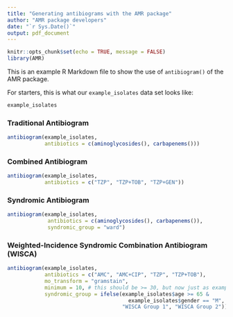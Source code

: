 ```yaml
---
title: "Generating antibiograms with the AMR package"
author: "AMR package developers"
date: "`r Sys.Date()`"
output: pdf_document
---
```


```r
knitr::opts_chunk$set(echo = TRUE, message = FALSE)
library(AMR)
```

This is an example R Markdown file to show the use of `antibiogram()` of the AMR package.

For starters, this is what our `example_isolates` data set looks like:

```r
example_isolates
```


### Traditional Antibiogram

```r
antibiogram(example_isolates,
            antibiotics = c(aminoglycosides(), carbapenems()))
```

### Combined Antibiogram

```r
antibiogram(example_isolates,
            antibiotics = c("TZP", "TZP+TOB", "TZP+GEN"))
```

### Syndromic Antibiogram

```r
antibiogram(example_isolates,
             antibiotics = c(aminoglycosides(), carbapenems()),
             syndromic_group = "ward")
```

### Weighted-Incidence Syndromic Combination Antibiogram (WISCA)

```r
antibiogram(example_isolates,
            antibiotics = c("AMC", "AMC+CIP", "TZP", "TZP+TOB"),
            mo_transform = "gramstain",
            minimum = 10, # this should be >= 30, but now just as example
            syndromic_group = ifelse(example_isolates$age >= 65 &
                                       example_isolates$gender == "M",
                                     "WISCA Group 1", "WISCA Group 2"))
```
